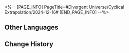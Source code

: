 <%-- [PAGE_INFO]
PageTitle=#Divergent Universe/Cyclical Extrapolation/2024-12-16#
[END_PAGE_INFO] --%>
{{Event
|name              = Cyclical Extrapolation: Master Repairman
|image             = Event Cyclical Extrapolation Master Repairman.png
|type              = Cyclical Extrapolation
|time_known        = yes
|time_start        = 2024-12-16 04:00:00
|time_end          = 2024-12-23 03:59:59
}}

{{Cyclical Extrapolation
|boons      = 
|curios     = Unmanned Comms (Decrypted); Cosmic Big Lotto; Interastral Big Lotto; Omniscient Capsule
|equations  = 
|trailblaze = 
|rewards    = Relic Remains*30; Lost Crystal*3
|boss_1_1   = Automaton Grizzly; Abundance Sprite: Malefic Ape; Dreamjolt Troupe's Sweet Gorilla; "Tomorrow in Harmonious Chords"; "Present Inebriated in Revelry"
|boss_1_2   = Disciples of Sanctus Medicus: Shape Shifter (Bug); The Ascended (Bug); Abundance Sprite: Malefic Ape (Bug); Senior Staff: Team Leader (Bug); Aurumaton Spectral Envoy (Bug); Dreamjolt Troupe's Beyond Overcooked (Bug); Dreamjolt Troupe's Sweet Gorilla (Bug); "Past Confined and Caged" (Bug); "Tomorrow in Harmonious Chords" (Bug); "Present Inebriated in Revelry" (Bug)
|boss_2_1   = Automaton Grizzly (Bug); Abundance Sprite: Malefic Ape (Bug); Dreamjolt Troupe's Sweet Gorilla (Bug); "Tomorrow in Harmonious Chords" (Bug); "Present Inebriated in Revelry" (Bug)
|boss_2_2   = Svarog (Complete); Stellaron Hunter: Kafka (Complete); Abundant Ebon Deer (Complete); Cloud Knight Lieutenant: Yanqing (Complete); Memory Zone Meme "Something Unto Death" (Complete)
|boss_3     = Argenti (Complete)
|rules      = Obtain this week's Preset Constructs upon entering the first plane
|root       = Divergent Universe: The Human Comedy
}}

==Other Languages==
{{Other Languages
|en   = Cyclical Extrapolation: Master Repairman
|zhs  = 周期演算：修理大师
|zht  = 週期演算：修理大師
|ja   = 周期演算：修理マスター
|ko   = 주기 연산: 수리 마스터
|es   = Cálculo periódico: Maestro de reparaciones
|fr   = Calcul cyclique&nbsp;: Maître réparateur
|ru   = Цикличное вычисление: Мастер по ремонту
|th   = การคำนวณแบบรอบ: ช่างซ่อมระดับอาจารย์
|vi   = Ngoại Suy Chu Kỳ: Bậc Thầy Sửa Chữa
|de   = Zyklische Berechnung: Reparaturmeister
|id   = Kalkulasi Siklus: Ahli Perbaikan
|pt   = Extrapolação Cíclica: Mestre Faz Tudo
}}

==Change History==
{{Change History|2.7}}